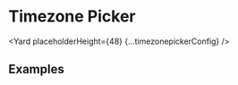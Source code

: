 <!--
Copyright (c) Uber Technologies, Inc.

This source code is licensed under the MIT license found in the
LICENSE file in the root directory of this source tree.
-->






# Timezone Picker

<Yard placeholderHeight={48} {...timezonepickerConfig} />

## Examples

<Example title="Timezone picker" path="timezonepicker/timezone-picker.js">
  <TimezonePicker />
</Example>

<Exports
  component={TimezonepickerExports}
  title="Timezone Picker exports"
  path="baseui/timezonepicker"
/>
